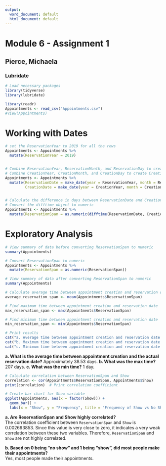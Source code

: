 ```yaml
---
output:
  word_document: default
  html_document: default
---
```

# Module 6 - Assignment 1
## Pierce, Michaela 
### Lubridate




```r
# Load necessary packages
library(tidyverse)
library(lubridate)

```




```r
library(readr)
Appointments <- read_csv("Appointments.csv")
#View(Appointments)
```



# Working with Dates


```r
# set the ReservationYear to 2019 for all the rows
Appointments <- Appointments %>%
  mutate(ReservationYear = 2019)


# Combine ReservationYear, ReservationMonth, and ReservationDay to create ReservationDate
# Combine CreationYear, CreationMonth, and CreationDay to create CreationDate
Appointments <- Appointments %>%
  mutate(ReservationDate = make_date(year = ReservationYear, month = ReservationMonth, day = ReservationDay),
         CreationDate = make_date(year = CreationYear, month = CreationMonth, day = CreationDay))


# Calculate the difference in days between ReservationDate and CreationDate
# Convert the difftime object to numeric
Appointments <- Appointments %>%
  mutate(ReservationSpan = as.numeric(difftime(ReservationDate, CreationDate, units = "days")))

```




# Exploratory Analysis


```r
# View summary of data before converting ReservationSpan to numeric
summary(Appointments)

# Convert ReservationSpan to numeric
Appointments <- Appointments %>%
  mutate(ReservationSpan = as.numeric(ReservationSpan))

# View summary of data after converting ReservationSpan to numeric
summary(Appointments)

```



```r
# Calculate average time between appointment creation and reservation date
average_reservation_span <- mean(Appointments$ReservationSpan)

# Find maximum time between appointment creation and reservation date
max_reservation_span <- max(Appointments$ReservationSpan)

# Find minimum time between appointment creation and reservation date
min_reservation_span <- min(Appointments$ReservationSpan)

# Print results
cat("a. Average time between appointment creation and reservation date:", average_reservation_span, "days\n")
cat("b. Maximum time between appointment creation and reservation date:", max_reservation_span, "days\n")
cat("c. Minimum time between appointment creation and reservation date:", min_reservation_span, "days\n")


```

__a. What is the average time between appointment creation and the actual reservation date?__
Approximately 38.53 days.
__b. What was the max time?__
207 days.
__c. What was the min time?__
1 day.




```r

# Calculate correlation between ReservationSpan and Show
correlation <- cor(Appointments$ReservationSpan, Appointments$Show)
print(correlation)  # Print correlation coefficient

# Create bar chart for Show variable
ggplot(Appointments, aes(x = factor(Show))) +
  geom_bar() +
  labs(x = "Show", y = "Frequency", title = "Frequency of Show vs No Show")

```



__a. Are ReservationSpan and Show highly correlated?__  
The correlation coefficient between `ReservationSpan` and `Show` is 0.002693853. Since this value is very close to zero, it indicates a very weak correlation between these two variables. Therefore, `ReservationSpan` and `Show` are not highly correlated.




__b. Based on 0 being “no show” and 1 being “show”, did most people make their appointments?__  
Yes, most people made their appointments.

